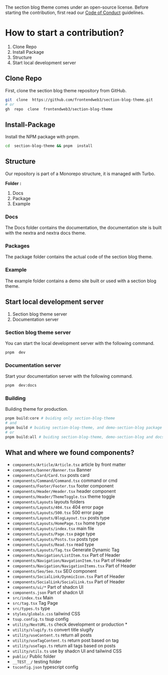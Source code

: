 ﻿The section blog theme comes under an open-source license. Before starting the contribution, first read our [Code of Conduct](./CODE_OF_CONDUCT.md) guidelines.

# How to start a contribution?

1. Clone Repo
2. Install Package
3. Structure
4. Start local development server
  

## Clone Repo
First, clone the section blog theme repository from GitHub.
```bash
git  clone  https://github.com/frontendweb3/section-blog-theme.git
# or
gh  repo  clone  frontendweb3/section-blog-theme
```

## Install-Package
Install the NPM package with pnpm.
```bash
cd  section-blog-theme && pnpm  install
```
## Structure
Our repository is part of a Monorepo structure, it is managed with Turbo.

**Folder :**
1. Docs
2. Package
3. Example

### Docs
The Docs folder contains the documentation, the documentation site is built with the nextra and nextra docs theme.
### Packages
The package folder contains the actual code of the section blog theme.

### Example
The example folder contains a demo site built or used with a section blog theme.

## Start local development server
1. Section blog theme server
2. Documentation server

### Section blog theme server
You can start the local development server with the following command.
```bash
pnpm  dev
```

### Documentation server
Start your documentation server with the following command.
```bash
pnpm  dev:docs
```

### Building
Building theme for production.
```bash
pnpm build:core # buiding only section-blog-theme
# and
pnpm build # buiding section-blog-theme, and demo-section-blog package
# or
pnpm build:all # buiding section-blog-theme, demo-section-blog and docs
```

  

## What and where we found components?
-  `components/Article/Article.tsx` article by front matter
-  `components/banner/Banner.tsx` Banner
-  `components/Card/Card.tsx` posts card
-  `components/Command/Command.tsx` command or cmd
-  `components/Footer/Footer.tsx` footer component
-  `components/Header/Header.tsx` header component
-  `components/Header/ThemeToggle.tsx` theme toggle
-  `components/Layouts` layouts folders
-  `components/Layouts/404.tsx` 404 error page
-  `components/Layouts/500.tsx` 500 error page
-  `components/Layouts/BlogLayout.tsx` posts type
-  `components/Layouts/HomePage.tsx` home type
-  `components/Layouts/index.tsx` main file
-  `components/Layouts/Page.tsx` page type
-  `components/Layouts/Posts.tsx` posts type
-  `components/Layouts/Read.tsx` read type
-  `components/Layouts/Tag.tsx` Generate Dynamic Tag
-  `components/Navigation/ListItem.tsx` Part of Header
-  `components/Navigation/NavgationItem.tsx` Part of Header
-  `components/Navigation/NavigationItems.tsx` Part of Header
-  `components/Seo/Seo.tsx` SEO component
-  `components/SocialLink/DynmicIcon.tsx`  Part of Header
-  `components/SocialLink/SocialLink.tsx` Part of Header
-  `components/ui/*` Part of shadcn UI
-  `components.json` Part of shadcn UI
-  `src/index.tsx` Main
-  `src/tag.tsx`  Tag Page
-  `src/types.ts` type
-  `styles/globals.css` tailwind CSS
-  `tsup.config.ts` tsup config
-  `utility/NextURL.ts` check development or production \*
-  `utility/slugify.ts`  convert title slugify
-  `utility/useContent.ts` return all posts
-  `utility/useTagContent.ts` return post based on tag
-  `utility/useTags.ts` return all tags based on posts
-  `utility/utils.ts` use by shadcn UI and tailwind CSS
-  `public/` Public folder
-  `__TEST__/`  testing folder
-  `tsconfig.json` typescript config
